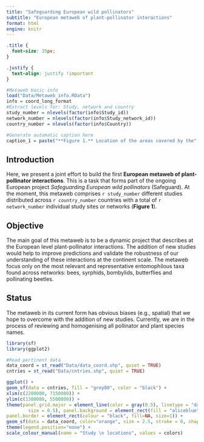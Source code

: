 ```yaml
---
title: "Safeguarding European wild pollinators"
subtitle: "European metaweb of plant-pollinator interactions"
format: html
engine: knitr
---
```


```css
.title {
  font-size: 35px;
}
```

```css
.justify {
  text-align: justify !important
}
```

```r

#Metaweb basic info
load("Data/Metaweb_info.RData")
info = coord_long_format
#Extract levels for: Study, network and country
study_number = nlevels(factor(info$Study_id))
network_number = nlevels(factor(info$Study_network_id))
country_number = nlevels(factor(info$Country))

#Generate automatic caption here
caption_1 = paste("**Figure 1.** Location of the areas covered by the", study_number, "different studies that form the current metaweb")

```

## Introduction

::: justify
Here, we present a joint effort to build the first **European metaweb of plant-pollinator interactions**. This is a task that forms part of the ongoing European project *Safeguarding European wild pollinators* (Safeguard). At the moment, this metaweb comprises `r study_number` different studies distributed across `r country_number` countries with a total of `r network_number` individual study sites or networks (**Figure 1**). 

## Objective

The main goal of this metaweb is to be a dynamic project that describes at the European level plant-pollinator interactions. The addition of new studies would help to improve predictions and validate the robustness of our understanding of these interactions at the continent scale. The metaweb focus only on the most relevant and representative entomophilous taxa found across networks: bees, syrphids, bombylids, butterflies and pollinating beetles.

## Status

The metaweb in its current form has obvious biases (e.g., spatial) that we hope to overcome with the addition of new studies. Currently, we are in the process of reviewing and homogenising all pollinator and plant species names.

:::




```r

library(sf)
library(ggplot2)

#Read pertinent data
data_coord = st_read("Data/data_coord.shp", quiet = TRUE) 
cntries = st_read("Data/cntries.shp", quiet = TRUE)

ggplot() +
geom_sf(data = cntries, fill = "grey80", color = "black") +
xlim(c(2200000, 7150000)) +
ylim(c(1380000, 5500000)) +
theme(panel.grid.major = element_line(color = gray(0.5), linetype = "dashed", 
        size = 0.5), panel.background = element_rect(fill = "aliceblue"),
panel.border = element_rect(colour = "black", fill=NA, size=1)) +
geom_sf(data = data_coord, color="orange", size = 2.5, stroke = 0, shape = 16) +
theme(legend.position="none") + 
scale_colour_manual(name = "Study \n locations", values = colors)

```




